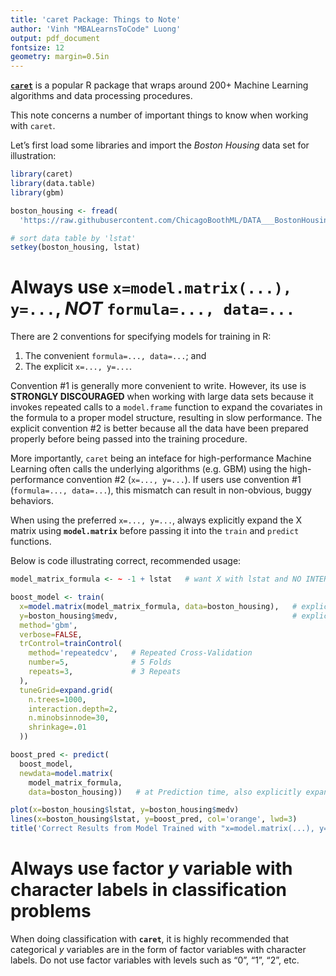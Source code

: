 ```yaml
---
title: 'caret Package: Things to Note'
author: 'Vinh "MBALearnsToCode" Luong'
output: pdf_document
fontsize: 12
geometry: margin=0.5in
---
```



[**`caret`**](http://topepo.github.io/caret) is a popular R package that wraps around 200+ Machine Learning algorithms and data processing procedures. 

This note concerns a number of important things to know when working with `caret`.


Let's first load some libraries and import the _Boston Housing_ data set for illustration:

```r
library(caret)
library(data.table)
library(gbm)

boston_housing <- fread(
  'https://raw.githubusercontent.com/ChicagoBoothML/DATA___BostonHousing/master/BostonHousing.csv')

# sort data table by 'lstat'
setkey(boston_housing, lstat)
```


# Always use `x=model.matrix(...), y=...`, _NOT_ `formula=..., data=...`

There are 2 conventions for specifying models for training in R:

1. The convenient `formula=..., data=...`; and
2. The explicit `x=..., y=...`.

Convention #1 is generally more convenient to write. However, its use is **STRONGLY DISCOURAGED** when working with large data sets because it invokes repeated calls to a `model.frame` function to expand the covariates in the formula to a proper model structure, resulting in slow performance. The explicit convention #2 is better because all the data have been prepared properly before being passed into the training procedure.

More importantly, `caret` being an inteface for high-performance Machine Learning often calls the underlying algorithms (e.g. GBM) using the high-performance convention #2 (`x=..., y=...`). If users use convention #1 (`formula=..., data=...`), this mismatch can result in non-obvious, buggy behaviors.

When using the preferred `x=..., y=...`, always explicitly expand the X matrix using **`model.matrix`** before passing it into the `train` and `predict` functions.

Below is code illustrating correct, recommended usage:

```r
model_matrix_formula <- ~ -1 + lstat   # want X with lstat and NO INTERCEPT

boost_model <- train(
  x=model.matrix(model_matrix_formula, data=boston_housing),   # explicitly-expanded X
  y=boston_housing$medv,                                       # explicit y vector
  method='gbm',
  verbose=FALSE,
  trControl=trainControl(
    method='repeatedcv',   # Repeated Cross-Validation
    number=5,              # 5 Folds
    repeats=3,             # 3 Repeats
  ),
  tuneGrid=expand.grid(
    n.trees=1000,
    interaction.depth=2,
    n.minobsinnode=30,
    shrinkage=.01
  ))

boost_pred <- predict(
  boost_model,
  newdata=model.matrix(
    model_matrix_formula,
    data=boston_housing))   # at Prediction time, also explicitly expand X

plot(x=boston_housing$lstat, y=boston_housing$medv)
lines(x=boston_housing$lstat, y=boost_pred, col='orange', lwd=3)
title('Correct Results from Model Trained with "x=model.matrix(...), y=..."')
```


# Always use factor $y$ variable with character labels in classification problems

When doing classification with **`caret`**, it is highly recommended that categorical $y$ variables are in the form of factor variables with character labels. Do not use factor variables with levels such as "0", "1", "2", etc.
